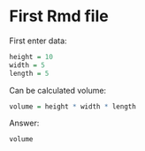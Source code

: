 First Rmd file
========================================================

First enter data:

```{r}
height = 10
width = 5
length = 5
```

Can be calculated volume:

```{r fig.width=7, fig.height=6}
volume = height * width * length
```


Answer:
```{r}
volume
```



